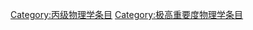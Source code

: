 {{empty category}}
{{Articles by Quality|topic=物理学|project=物理学|format=TOC}}
{{catmore1|[[Wikipedia:物理学專題|Wikipedia:物理学專題]]}}

[[Category:丙级物理学条目|Category:丙级物理学条目]]
[[Category:极高重要度物理学条目|Category:极高重要度物理学条目]]